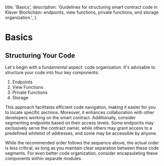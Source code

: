  title: 'Basics',
  description:
    'Guidelines for structuring smart contract code in Klever Blockchain: endpoints, view functions, private functions, and storage organization.',
}

# Basics

## Structuring Your Code

Let's begin with a fundamental aspect: code organization. It's advisable to structure your code into four key components:

1. Endpoints
2. View Functions
3. Private Functions
4. Storage

This approach facilitates efficient code navigation, making it easier for you to locate specific sections. Moreover, it enhances collaboration with other developers working on the smart contract. Additionally, consider segmenting endpoints based on their access levels. Some endpoints may exclusively serve the contract owner, while others may grant access to a predefined whitelist of addresses, and some may be accessible by anyone.

While the recommended order follows the sequence above, the actual order is less critical, as long as you maintain clear separation between these code segments. For even better code organization, consider encapsulating these components within separate modules.
